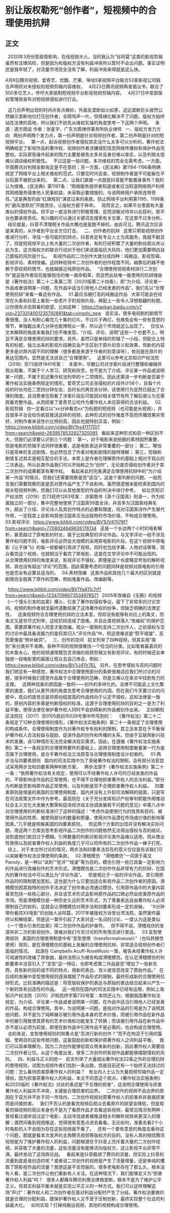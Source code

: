# 别让版权勒死“创作者”，短视频中的合理使用抗辩
## 正文

 
2020年3月份受疫情影响，在线视频大火，当时我认为“谷阿莫”这类的影视剪辑虽然有法律风险，但是因为和版权方没有利益冲突所以暂时不会出问题。事实证明还是我年轻了，对流量市场完全没有了解，利益冲突来得就是这么快。
 

4月9日腾讯视频、爱奇艺、优酷、芒果、咪咕5家视频平台联合53家影视公司联合声明将对未授权的视频剪辑内容维权。
 
4月23日腾讯视频再发倡议书，联合了500多位艺人，呼吁大家抵制短视频平台影视视频剪辑内容。
 
4月27日中宣部版权管理局宣布对短视频侵权进行打击。

 
这几份声明出现的时间点有点微妙，外面反垄断如火如荼，这边垄断巨头居然公然展示垄断地位打压创作者，全网骂声一片。但情绪化解决不了问题，版权方始终站在法律的高地，所以我们不妨先从维权实操的角度思考一下这两个声明。
 
来源：道方图说
作者：张星宇，广东方图律师事务所执业律师
 
一、版权方发力方向
 
两份声明两个发力点，第一份声明是针对视频创作者，第二份声明是针对的短视频平台。
 
第一点，起诉视频创作者侵权其实没什么太多可以分析的，著作权法明确规定了影视作品的著作权，视频创作者涉嫌侵犯信息网络传播权和保护作品完整权。实际原告操作起来的阻力主要是被告太多并且身份难以查实，以及判赔太低难以调动维权积极性。
 
不过这是一般问题，本次维权的完全无需考虑。一方面，毕竟腾讯对判赔金额肯定是不在意的；另一方面，《民法典》第1194-1196条明确规定了网络平台上相关维权的范式，只要花时间去查，视频制作者是不可能躲在平台后面不被抓出来的。
 
第二点，让我们直接一点就是抖音能不能置身事外？我的认为很难。《民法典》第1197条：“网络服务提供者知道或者应当知道网络用户利用其网络服务侵害他人民事权益，未采取必要措施的，与该网络用户承担连带责任。”这是典型的由“红旗规则”演变过来的条款。防止网络平台利用第1195、1196条的“避风港原则”开脱责任，让版权方疲于奔命。
 
简而言之，如果平台里面有大量类似的侵权作品，但平台一直没有进行积极管理，反而消极对待并以此获利，那平台也要承担责任。有兴趣的可以通过关键词去搜索有关文章，在这里不过多分析。
 
结论就是，抖音不清理相关作品大概也是是跑不掉的。由此可见，腾讯这次应该是来真的，从作者到平台全方位打击。
 
二、创作者的抗辩
 
这里只帮助视频创作者进行分析，寻找一些可能的抗辩点，抖音肯定有专业人士为其服务，我就不献丑了。但是短视频平台上有大量的二次创作者，有的已经积累了大量的粉丝观众并以此为生，这次版权方的联合行动对于他们来说面临巨大风险，他们更加需要明白自己面临的风险是什么。
 
影视作品的二次创作大致分成四种：纯搬运、影视剪辑、影视评论、素材改编。这四种视频中二次创作者的创作程度不同，越靠后的越不依赖于原视频的情节，也就越接近纯原创作品。
 
“合理使用视频素材进行二次创作”是这些作者现在能够抱住的唯一救命稻草，而显然此处唯一能使用的抗辩理由是《著作权法》第二十二条第二项（2020版第二十四条），即“为介绍、评论某一作品或者说明某一问题，在作品中适当引用他人已经发表的作品”，我们先以“合理使用抗辩”来看一看这些作品。
 
01.最应当被打击的纯搬运作品
 
大家可能会在经常在头条和抖音上看到一些老片子的视频片段，再配上一些令人浮想联翩的标题，让你很有点击观看的欲望。比如这种：
https://haokan.baidu.com/v?vid=2373314001235792891&tab=yingshi_new
 
说实话，很多电视剧的剧情节奏很慢，没人有耐心看完几十集的烂片。不过片子再烂，也难免会有一些有意思的情节，单独截出来几分钟也能博观众一笑，所以这个市场就这么出现了。
 
仅仅从文本解释的角度来看我们也不难发现，“介绍、评论、说明”这些一个也套不上，明显不满足合理使用抗辩的要求。另外，虽然只是单纯的剪辑了一小段，但配合上特有的标题，独立出来的影视片段确实会产生区别于原片的含义和效果，但新的内容更多是对原内容不同的理解（很多都是来源于作者的刻意误导），依旧是在原片的表达范围内，显然是无法说自己“合理使用”。
 
这里可以参考北京知识产权法院（2018）京73民终1941号案：
 
本案中，华数公司对涉案片段进行整理和编辑供观众观看，不属于个人学习、研究和欣赏，也不是为了介绍、评论某一作品或说明某一问题，不属于前述著作权法列举的十二项情形。因此还需进一步判断是否属于著作权法实施条例规定的情形。爱奇艺公司主张侵权的片段共计56个，且每个片段的时长均在二至四分钟左右，总时长约两百余分钟，该使用行为显然已超出了合理的限度。且消费者在观看了涉案片段后可能因对相关情节有所了解后便认为无需观看完整作品，从而损害了爱奇艺公司作为著作权人本应获得的合法利益。
 
02.影视剪辑
 
你一定看过以“xx分钟看完xx”为标题的短视频（也可能是长视频），并且很多平台会给你疯狂推送这样的视频，此种形式的创作难度不高但传播效果非常好，对制作者来说性价比特别高，因此也就特别泛滥，例如：
https://www.bilibili.com/video/BV1hs411T7Dj?from=search&seid=2639578532927320085
 
看起来这种形式和前一种区别不大，但我们必须要认识到三个问题：
第一，对于电影来说拍摄的素材固然重要，但是电影的剪辑手法同样很重要，这是电影表达非常重要的一部分；
第二，哪怕只是简单的复述剧情，也必然包含了作者对电影剧情的独特理解；
第三，剪辑和剧情复述其实是相互配合的手法，本质上是作者在理解原作的基础上相对于观众的二次表达。所以此类作品我们可以开始称之为“创作”，无论是否侵权创作者对于其二次创作的成果都享有著作权。
 
看起来此时完美满足合理使用抗辩中的“为介绍某一作品”的情况，但我们还需要观察是否“适当”。这是个案判断的问题，一般而言我们需要观察的是是否对原作品产生了不良影响，虽然很遗憾未能检索到国内的相关短视频判例，但我们可以从其他类型的作品的判决中进行参考。
 
如北京知识产权法院（2019）京73民终1263号案：
涉案图书《真个汪国真》附录一，作为权属独立的一部分，集中完整地使用了汪国真59首全诗，并且多为汪国真经典名作，超出了介绍、评论诗人及其创作特点的必要和限度，将对汪国真诗作产生替代作用，一定程度上会影响其他汪国真合法出版物的市场价值，不构成合理使用。
 
03.影视评论
 
https://www.bilibili.com/video/BV1UV411i78f?from=search&seid=7708024649626176134
 
这是一个长达两个小时的电影解析，甚至超过了原电影的时长，属于比较典型的评论作品。与文学评论一般不涉及著作权问题不同，电影评论必然会大规模的采用原电影的片段。在这个视频中原电影《让子弹飞》的每一帧都被引用进了视频，同时也包括字幕、人物对话等等，观众看完这个视频，也就相当于看完了原电影，这是在文学评论中不可能出现的。
 
从合理使用抗辩的角度来说，影视评论不侵权，即便是这个长度略显夸张的解析视频，其也没有超出“评论”的范围。因此需要考虑的问题同样是视频对原电影的引用也是完全有必要且适当的。
 
04.素材改编
 
这类作品和其他几个最大的区别就是剧情完全脱离了原作的范畴，例如鬼畜作品、改编剧等。
 

 
https://www.bilibili.com/video/BV1Ya411c7rf?from=search&seid=12347096673534978571
 
2005年改编自《无极》的视频《一个馒头引发的血案》爆火，引发了著作权侵权争议，留下了非常多的讨论空间。视频的制作者胡戈最终道歉结束了这场著作权的纷争，但缺乏明确的法律定性。
 
这类视频符合合理使用抗辩的立法本意，但却没有能够有对应上的条文，而条文又是穷尽式列举，这给抗辩造成了困难。并且此类视频落入“改编权”的保护范围，需要原著作权人同意才能改编。观众一面倒的支持二次创作人，之前侵权与否的讨论中最具备说服力的是将其归入“评论作品”中，但这很难说是“熨平褶皱”，反而更像是“修补破洞”。
 
三、创作的空间
 
前文列举了四种视频，但其实用“类别”来分类并不准确，各种不同的视频很难找一个恰当的分类。比如笔者最喜欢的的木鱼水心，他的视频通常既包含浓缩的视频剪辑又有影视评论，有的时候还会单独放一段电影里的画面让观众去自己体会，例如：
https://www.bilibili.com/video/BV1jJ411r7EL
 
另外，在思考侵权与否的问题时我们明显有一种感觉，著作权法中合理使用部分的条款很难适应我们所讨论的问题，很多时候我们感觉作品属于合理使用的范畴，但是又难以在条文中找到有力的支撑。
 
这两种现象的原因是一致的——创作的多样化的。法律不可能追上文化繁荣的速度，我们从更开阔的角度去思考合理使用的内涵。而在我们今天要讨论的问题中，观众的直觉总是将原创程度高的作品倾向于认定不侵权，这和法律是一致的，原创内容的多寡是判断侵权的标准。这源于合理使用抗辩的目的之一是为了利益平衡，使得法律在保护著作权人同时不会妨碍新的作品被创作出来。
 
正如朝阳区法院在（2017）京0105民初10028号案中所写到的：
 
《著作权法》第二十二条规定了12种合理使用的情形，《著作权法实施条例》第二十一条规定了合理使用的构成条件，合理使用制度作为对著作权专有权利的限制，其立法本意在于平衡保护著作权人合法权益与鼓励、促进作品的创作和传播的关系。但由于互联网新兴技术的发展，该12种情形无法完全解决现实需求。因此，在遵循《著作权法实施条例》第二十一条规定的合理使用要件的基础上，适用合理使用制度衡量某一行为是否属于合理使用，是合乎著作权法立法原意与合理使用制度设计初衷的。
 
01.两步法与四要素原则
 
国内的司法实践中为了突破著作权法的限制，会有部分法官尝试采用两步法和四要素两种判断方案。
 
两步法源于《著作权法实施条例》第二十一条：“依照著作权法有关规定，使用可以不经著作权人许可的已经发表的作品的，不得影响该作品的正常使用，也不得不合理地损害著作权人的合法利益。”即分为判断是否影响原作品正常使用，以及判断是否不合理损害著作权人利益。
 
四要素原则是借鉴的美国的合理使用制度，国内并没有上升到司法解释的层面，只是写在司法政策文件中作为参考。最高院在《关于充分发挥知识产权审判职能作用推动社会主义文化大发展大繁荣和促进经济自主协调发展若干问题的意见》中第八点中对合理使用的判断标准进行了这样的描述：“考虑作品使用行为的性质和目的、被使用作品的性质、被使用部分的数量和质量、使用对作品潜在市场或价值的影响等因素。”几乎就是照搬美国的四要素原则。
 
但这两个方案的出现并没有解决实际问题，用这两个方案去思考影视作品二次创作的问题依然无法得出侵权与否的结论，说到底他们依旧过于模糊。引用数量的判断对影视评论类作品难以适用，而从商业性使用以及损害著作权人利益的角度几乎可以将所有的二次创作作品一棒子打死。
 
综上，对于本文所讨论的情况，两步法和四要素法存在的意义仅仅是告诉我们可以突破著作权法合理使用的条款。
 
02.滑稽模仿
 
“滑稽模仿”一词源于英文Parody，是一种以“讽刺”“批评”“戏谑”等为目的，模仿引用一些已具备一定影响力的作品进行改编创作的艺术形式。滑稽模仿是二次创作作品非常有力的抗辩，在国内的著作权法中可以类比为“评论作品”。
 
但是相比于一般的评论作品，其引用原作品时的限制更加宽松，这也是为什么它更加适合影视作品二次创作者的原因。滑稽模仿因其独特的创作手法决定了创作者必须通过模仿，引用原作品中的大量内容甚至包括一些核心部分，并且该艺术形式会影响原作品的口碑必然会损害原作品的市场。但是滑稽模仿是一种历史久远的艺术形式，为了尊重表达自由著作权人必须限制自己的权利，这就会让滑稽模仿对两步法和四要素形成一定的突破。
 
“X分钟带你看完XX电影”的创始人谷阿莫，2017年被版权方诉至台湾法院，虽然案件最终以和解结案，但是这一案件引起了大家对这一名词的讨论，一度认为这是类似《一个馒头引发的血案》得二次创作作品的护身符。
 
但不得不说，滑稽戏仿的发源并非二次的影视创作，很难对我们今天讨论的所有情况进行普适。
 
03.变型使用规则
 
美国的合理使用制度中有“变型使用（transformativeuse）”（也叫转换性使用）规则，是在滑稽模仿的基础上发展的合理使用抗辩，非常适合视频创作者们面临的情况。
 
起源在 Campbellv.Acuff-RoseMusic一案，被告未经著作权人许可戏谑性的改编了原歌曲，最终法院认为被告构成滑稽模仿。在认定滑稽模仿的判断要素中法官引入了“变型”这一特征，也即考虑第二作品是否“增加了一些新东西，具有新的目的或不同的特点，用新的表达、含义或信息改变了原始作品。”
 
在后续的发展中变型使用规则逐渐摆脱了作品形式的限制，最终形成新的合理使用抗辩形式。比较准确的描述是：将受版权保护的表达与原始的表达结合起来以产生一个新的具有创造性的作品。
 
这一规则在国内的司法实践中已经有运用，例如上海知识产权法院（2015）沪知民终字第730号案：本院还认为，根据我国著作权法规定，为介绍、评论某一作品或者说明某一问题，在作品中适当引用他人已经发表的作品，构成合理使用。其中，为说明某一问题，是指对作品的引用是为了说明其他问题，并不是为了纯粹展示被引用作品本身的艺术价值，而被引用作品在新作品中的被引用致使其原有的艺术价值和功能发生了转换；而该被引用作品在新作品中亦不是以必须为前提，即使在新作品中引用作品不是必需的，也会构成合理使用。
 
总的来说，变型使用规则的侧重点是“否进行新的创作？”而不在拘泥于引用的篇幅、使用目的这些传统问题，这是鼓励创新和保护原著作权人之间利益平衡。
 
我们可以简单理解为，因为二次创作能够给观众带来新的创新，因此著作权人需要给二次创作者让位。从这个角度出发，很多二次创作的影视作品都能够摆脱侵权的风险。
 
四、利益与正义的统一
 
前文列举了大量超出著作权法22条之外的合理抗辩的使用规则，试图为视频作者们找到一条出路，但是目前还有一个始终无法绕过的问题：怎么看待损害原著作权人的利益？
 
有业内人士认为大量视频剪辑作品一定侵权，因为损害原著作权人的利益，本文不同意这个观点。《著作权法实施条例》和2020版的《著作权法》对此的表述是“不合理的损害”，这说明合理使用与损害著作权人利益并不冲突，关键是合理损害的边界。
 
二次创作的视频不会边界的原因在于双方并不处于同一市场内，二次创作视频对原著作权人的损害并非直接损害而是间接损害。
 
我们不否认的是看完视频后观众去看原片的欲望会降低，但是观看剪辑视频的观众本身也不是为了看原作品才去看这些视频，最常见情况有两种：曾经看过或听说过这个电影，主动寻找或者被推送相关的解析视频来更深入的理解；偶然间看到视频推送，觉得很有意思点进去看看。无论如何，准备去看2个小时电影的人不会因为存在这些视频就不看了。
 
还有一个更有意思的角度去看待这个问题，那就是看本次发声的主角腾讯视频等版权方的目的。没有人真的相信腾讯视频是为了维护著作权人的利益，问题根源在于抖音上充斥着大量的二次创作视频，并获取了大量的流量，这些流量没有能够流向版权方，这让影视平台非常不满，最终发动了这场舆论战。
 
看起来是抖音截胡了腾讯的流量，但实际上抖音的流量到底是谁创造的呢？或者说二次创作的视频是产生了流量增量，还是单纯的攫取了原影视作品的流量？我想这是不言而喻的。很多老电影存在了那么久，根本没有人看，是二次创作让他们重新有人关注。在这种情况下，我们能够定义为“损害著作权人利益”吗？
 
很多人都痛斥腾讯利用法律搞垄断，根本不是为了维护公平正义。但其实利益平衡本就是实现公平正义的一种方式。我们可以这样理解这场“声讨”：著作权人和二次创作者在面对利益分配时产生了分歧。著作权法要做的就是合理的分配利益，既保护著作权人又不至于压制创新，最终实现整个社会的利益最大化。
 
如何实现？打掉纯搬运视频，其他的视频构成合理使用。
 
